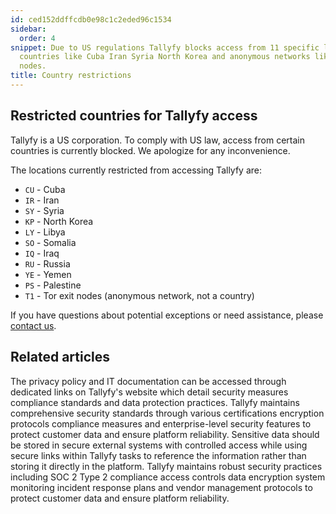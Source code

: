 ```yaml
---
id: ced152ddffcdb0e98c1c2eded96c1534
sidebar:
  order: 4
snippet: Due to US regulations Tallyfy blocks access from 11 specific locations including
  countries like Cuba Iran Syria North Korea and anonymous networks like Tor exit
  nodes.
title: Country restrictions
---
```


## Restricted countries for Tallyfy access

Tallyfy is a US corporation. To comply with US law, access from certain countries is currently blocked. We apologize for any inconvenience.

The locations currently restricted from accessing Tallyfy are:

*   `CU` - Cuba
*   `IR` - Iran
*   `SY` - Syria
*   `KP` - North Korea
*   `LY` - Libya
*   `SO` - Somalia
*   `IQ` - Iraq
*   `RU` - Russia
*   `YE` - Yemen
*   `PS` - Palestine
*   `T1` - Tor exit nodes (anonymous network, not a country)

If you have questions about potential exceptions or need assistance, please [contact us](https://tallyfy.com/contact-us/).


## Related articles
<CardGrid>
<LinkTitleCard header="<b>Terms Legals > Tallyfy's privacy policy</b>" href="/products/pro/miscellaneous/terms-legals/where-can-i-find-tallyfys-privacy-policy/" > The privacy policy and IT documentation can be accessed through dedicated links on Tallyfy's website which detail security measures compliance standards and data protection practices. </LinkTitleCard>
<LinkTitleCard header="<b>Miscellaneous > Terms & legals</b>" href="/products/pro/miscellaneous/terms-legals/" > Tallyfy maintains comprehensive security standards through various certifications encryption protocols compliance measures and enterprise-level security features to protect customer data and ensure platform reliability. </LinkTitleCard>
<LinkTitleCard header="<b>Tracking And Tasks > Protect sensitive data</b>" href="/products/pro/tracking-and-tasks/how-can-i-protect-sensitive-data-in-tallyfy/" > Sensitive data should be stored in secure external systems with controlled access while using secure links within Tallyfy tasks to reference the information rather than storing it directly in the platform. </LinkTitleCard>
<LinkTitleCard header="<b>Pro > Compliance</b>" href="/products/pro/compliance/" > Tallyfy maintains robust security practices including SOC 2 Type 2 compliance access controls data encryption system monitoring incident response plans and vendor management protocols to protect customer data and ensure platform reliability. </LinkTitleCard>
</CardGrid>